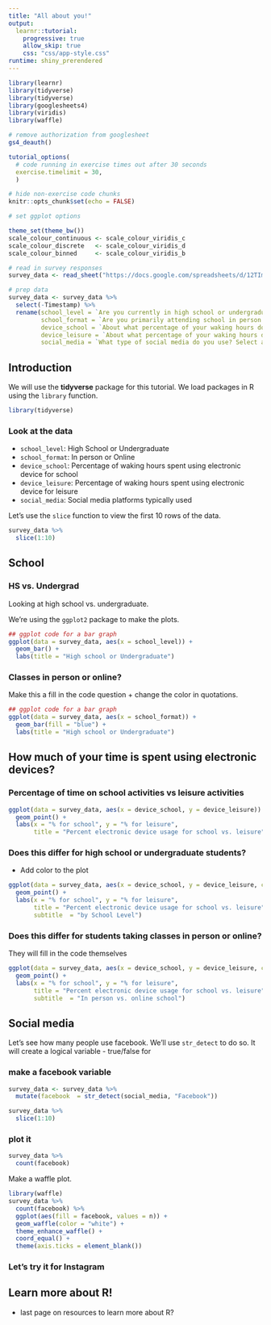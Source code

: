 ```yaml
---
title: "All about you!"
output: 
  learnr::tutorial:
    progressive: true
    allow_skip: true
    css: "css/app-style.css"
runtime: shiny_prerendered
---
```


```r
library(learnr)
library(tidyverse)
library(tidyverse)
library(googlesheets4)
library(viridis)
library(waffle)

# remove authorization from googlesheet
gs4_deauth()

tutorial_options(
  # code running in exercise times out after 30 seconds
  exercise.timelimit = 30, 
  )

# hide non-exercise code chunks
knitr::opts_chunk$set(echo = FALSE)

# set ggplot options 

theme_set(theme_bw())
scale_colour_continuous <- scale_colour_viridis_c
scale_colour_discrete   <- scale_colour_viridis_d
scale_colour_binned     <- scale_colour_viridis_b

# read in survey responses
survey_data <- read_sheet("https://docs.google.com/spreadsheets/d/12TImpxFxdObvzjCVgQK6paPp0AxgN-1lSGg7CKfvCUM/edit?usp=sharing")

# prep data 
survey_data <- survey_data %>%
  select(-Timestamp) %>%
  rename(school_level = `Are you currently in high school or undergraduate?`,
         school_format = `Are you primarily attending school in person or online?`, 
         device_school = `About what percentage of your waking hours do you spend using an electronic device for something related to school? This can include attending classes, studying, homework, club meetings, etc.`, 
         device_leisure = `About what percentage of your waking hours do you spend on an electronic device for leisure activities?`, 
         social_media = `What type of social media do you use? Select all that apply.`)
```

## Introduction 

We will use the **tidyverse** package for this tutorial. We load packages in R using the `library` function.

```r
library(tidyverse)
```

### Look at the data 

- `school_level`: High School or Undergraduate
- `school_format`: In person or Online
- `device_school`: Percentage of waking hours spent using electronic device for school 
- `device_leisure`: Percentage of waking hours spent using electronic device for leisure
- `social_media`: Social media platforms typically used 

Let's use the `slice` function to view the first 10 rows of the data.

```r
survey_data %>%
  slice(1:10)
```

## School

### HS vs. Undergrad

Looking at high school vs. undergraduate. 

We're using the `ggplot2` package to make the plots. 

```r
## ggplot code for a bar graph
ggplot(data = survey_data, aes(x = school_level)) +
  geom_bar() +
  labs(title = "High school or Undergraduate")
```

### Classes in person or online?

Make this a fill in the code question + change the color in quotations.

```r
## ggplot code for a bar graph
ggplot(data = survey_data, aes(x = school_format)) +
  geom_bar(fill = "blue") +
  labs(title = "High school or Undergraduate")
```

## How much of your time is spent using electronic devices?

### Percentage of time on school activities vs leisure activities


```r
ggplot(data = survey_data, aes(x = device_school, y = device_leisure)) +
  geom_point() + 
  labs(x = "% for school", y = "% for leisure", 
       title = "Percent electronic device usage for school vs. leisure")
```

### Does this differ for high school or undergraduate students?

- Add color to the plot 

```r
ggplot(data = survey_data, aes(x = device_school, y = device_leisure, color = school_level)) +
  geom_point() + 
  labs(x = "% for school", y = "% for leisure", 
       title = "Percent electronic device usage for school vs. leisure",
       subtitle  = "by School Level")
```


### Does this differ for students taking classes in person or online?

They will fill in the code themselves

```r
ggplot(data = survey_data, aes(x = device_school, y = device_leisure, color = school_format)) +
  geom_point() + 
  labs(x = "% for school", y = "% for leisure", 
       title = "Percent electronic device usage for school vs. leisure",
       subtitle  = "In person vs. online school") 
```


## Social media

Let's see how many people use facebook. We'll use `str_detect` to do so. It will create a logical variable - true/false for 

### make a facebook variable

```r
survey_data <- survey_data %>%
  mutate(facebook  = str_detect(social_media, "Facebook"))
```

```r
survey_data %>%
  slice(1:10)
```


### plot it


```r
survey_data %>%
  count(facebook)
```

Make a waffle plot. 

```r
library(waffle)
survey_data %>%
  count(facebook) %>%
  ggplot(aes(fill = facebook, values = n)) +
  geom_waffle(color = "white") +
  theme_enhance_waffle() +
  coord_equal() + 
  theme(axis.ticks = element_blank())
```


### Let's try it for Instagram

## Learn more about R!

- last page on resources to learn more about R?




